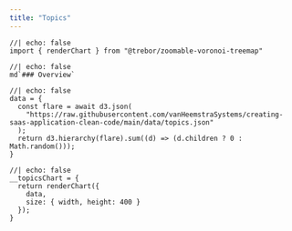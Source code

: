 ```yaml
---
title: "Topics"
---
```


```ojs
//| echo: false
import { renderChart } from "@trebor/zoomable-voronoi-treemap"
```

```ojs
//| echo: false
md`### Overview`
```

```ojs
//| echo: false
data = {
  const flare = await d3.json(
    "https://raw.githubusercontent.com/vanHeemstraSystems/creating-saas-application-clean-code/main/data/topics.json"
  );
  return d3.hierarchy(flare).sum((d) => (d.children ? 0 : Math.random()));
}
```

```ojs
//| echo: false
__topicsChart = {
  return renderChart({
    data,
    size: { width, height: 400 }
  });
}
```
